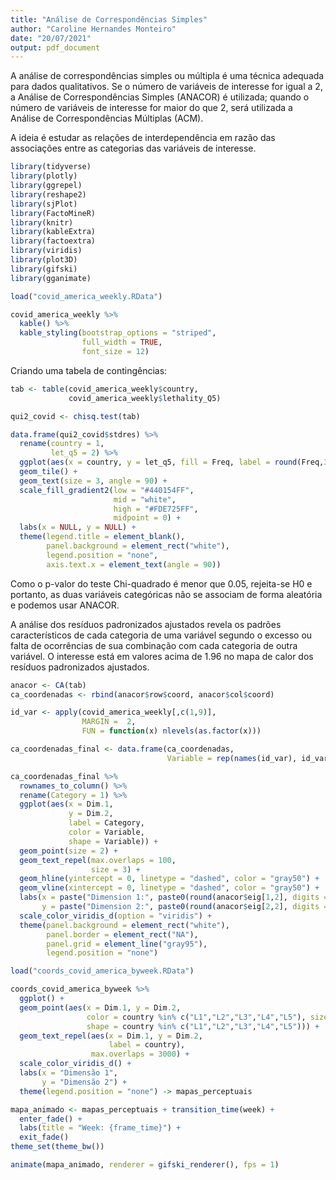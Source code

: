 ```yaml
---
title: "Análise de Correspondências Simples"
author: "Caroline Hernandes Monteiro"
date: "20/07/2021"
output: pdf_document
---
```


A análise de correspondências simples ou múltipla é uma técnica adequada para dados qualitativos. Se o número de variáveis de interesse for igual a 2, a Análise de Correspondências Simples (ANACOR) é utilizada; quando o número de variáveis de interesse for maior do que 2, será utilizada a Análise de Correspondências Múltiplas (ACM).

A ideia é estudar as relações de interdependência em razão das associações entre as categorias das variáveis de interesse.

```r
library(tidyverse)
library(plotly)
library(ggrepel)
library(reshape2)
library(sjPlot)
library(FactoMineR)
library(knitr)
library(kableExtra)
library(factoextra)
library(viridis)
library(plot3D)
library(gifski)
library(gganimate)
```


```r
load("covid_america_weekly.RData")

covid_america_weekly %>% 
  kable() %>%
  kable_styling(bootstrap_options = "striped", 
                full_width = TRUE, 
                font_size = 12)
```


Criando uma tabela de contingências:

```r
tab <- table(covid_america_weekly$country, 
             covid_america_weekly$lethality_Q5)

qui2_covid <- chisq.test(tab)

data.frame(qui2_covid$stdres) %>%
  rename(country = 1,
         let_q5 = 2) %>% 
  ggplot(aes(x = country, y = let_q5, fill = Freq, label = round(Freq,3))) +
  geom_tile() +
  geom_text(size = 3, angle = 90) +
  scale_fill_gradient2(low = "#440154FF", 
                       mid = "white", 
                       high = "#FDE725FF",
                       midpoint = 0) +
  labs(x = NULL, y = NULL) +
  theme(legend.title = element_blank(), 
        panel.background = element_rect("white"),
        legend.position = "none",
        axis.text.x = element_text(angle = 90))
```

Como o p-valor do teste Chi-quadrado é menor que 0.05, rejeita-se H0 e portanto, as duas variáveis categóricas não se associam de forma aleatória e podemos usar ANACOR.

A análise dos resíduos padronizados ajustados revela os padrões característicos de cada categoria de uma variável segundo o excesso ou falta de ocorrências de sua combinação com cada categoria de outra variável. O interesse está em valores acima de 1.96 no mapa de calor dos resíduos padronizados ajustados.


```r
anacor <- CA(tab)
ca_coordenadas <- rbind(anacor$row$coord, anacor$col$coord)

id_var <- apply(covid_america_weekly[,c(1,9)],
                MARGIN =  2,
                FUN = function(x) nlevels(as.factor(x)))

ca_coordenadas_final <- data.frame(ca_coordenadas, 
                                   Variable = rep(names(id_var), id_var))

ca_coordenadas_final %>% 
  rownames_to_column() %>% 
  rename(Category = 1) %>% 
  ggplot(aes(x = Dim.1, 
             y = Dim.2, 
             label = Category, 
             color = Variable, 
             shape = Variable)) +
  geom_point(size = 2) +
  geom_text_repel(max.overlaps = 100,
                  size = 3) +
  geom_hline(yintercept = 0, linetype = "dashed", color = "gray50") +
  geom_vline(xintercept = 0, linetype = "dashed", color = "gray50") +
  labs(x = paste("Dimension 1:", paste0(round(anacor$eig[1,2], digits = 2), "%")),
       y = paste("Dimension 2:", paste0(round(anacor$eig[2,2], digits = 2), "%"))) +
  scale_color_viridis_d(option = "viridis") +
  theme(panel.background = element_rect("white"),
        panel.border = element_rect("NA"),
        panel.grid = element_line("gray95"),
        legend.position = "none")
```


```r
load("coords_covid_america_byweek.RData")

coords_covid_america_byweek %>%
  ggplot() +
  geom_point(aes(x = Dim.1, y = Dim.2, 
                 color = country %in% c("L1","L2","L3","L4","L5"), size = 3,
                 shape = country %in% c("L1","L2","L3","L4","L5"))) +
  geom_text_repel(aes(x = Dim.1, y = Dim.2, 
                      label = country),
                  max.overlaps = 3000) +
  scale_color_viridis_d() +
  labs(x = "Dimensão 1",
       y = "Dimensão 2") +
  theme(legend.position = "none") -> mapas_perceptuais

mapa_animado <- mapas_perceptuais + transition_time(week) +
  enter_fade() +
  labs(title = "Week: {frame_time}") +
  exit_fade()
theme_set(theme_bw())

animate(mapa_animado, renderer = gifski_renderer(), fps = 1)
```

